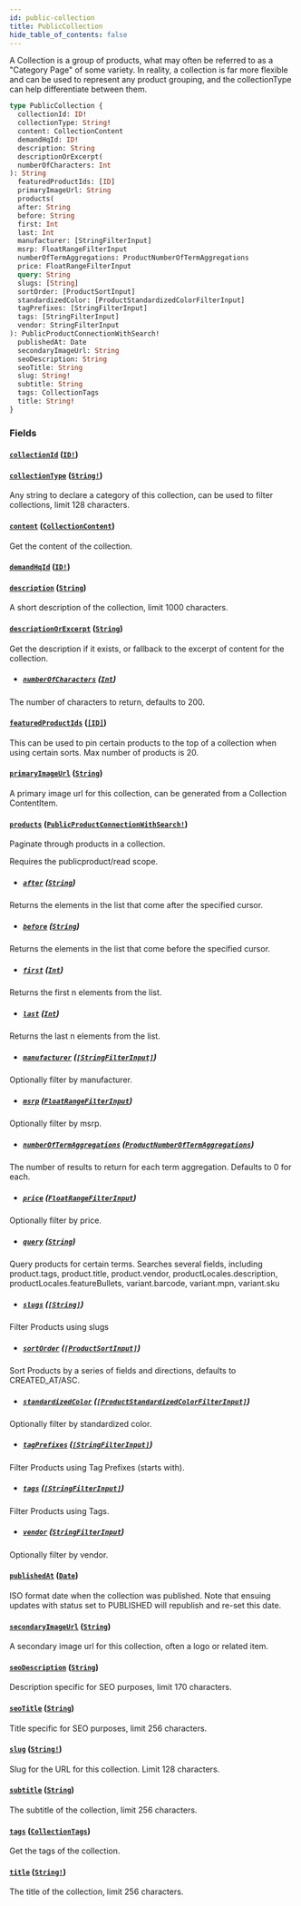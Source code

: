 ```yaml
---
id: public-collection
title: PublicCollection
hide_table_of_contents: false
---
```



A Collection is a group of products, what may often be referred to as a "Category Page" of some variety.
In reality, a collection is far more flexible and can be used to represent any
product grouping, and the collectionType can help differentiate between them.

```graphql
type PublicCollection {
  collectionId: ID!
  collectionType: String!
  content: CollectionContent
  demandHqId: ID!
  description: String
  descriptionOrExcerpt(
  numberOfCharacters: Int
): String
  featuredProductIds: [ID]
  primaryImageUrl: String
  products(
  after: String
  before: String
  first: Int
  last: Int
  manufacturer: [StringFilterInput]
  msrp: FloatRangeFilterInput
  numberOfTermAggregations: ProductNumberOfTermAggregations
  price: FloatRangeFilterInput
  query: String
  slugs: [String]
  sortOrder: [ProductSortInput]
  standardizedColor: [ProductStandardizedColorFilterInput]
  tagPrefixes: [StringFilterInput]
  tags: [StringFilterInput]
  vendor: StringFilterInput
): PublicProductConnectionWithSearch!
  publishedAt: Date
  secondaryImageUrl: String
  seoDescription: String
  seoTitle: String
  slug: String!
  subtitle: String
  tags: CollectionTags
  title: String!
}
```


### Fields

#### [`collectionId`](#) ([`ID!`](/demand/api/graphql-storefront/reference/scalars/id))




#### [`collectionType`](#) ([`String!`](/demand/api/graphql-storefront/reference/scalars/string))

Any string to declare a category of this collection, can be used to filter collections, limit 128 characters.


#### [`content`](#) ([`CollectionContent`](/demand/api/graphql-storefront/reference/objects/collection-content))

Get the content of the collection.


#### [`demandHqId`](#) ([`ID!`](/demand/api/graphql-storefront/reference/scalars/id))




#### [`description`](#) ([`String`](/demand/api/graphql-storefront/reference/scalars/string))

A short description of the collection, limit 1000 characters.


#### [`descriptionOrExcerpt`](#) ([`String`](/demand/api/graphql-storefront/reference/scalars/string))

Get the description if it exists, or fallback to the excerpt of content for the collection.
- ##### [`numberOfCharacters`](#) ([`Int`](/demand/api/graphql-storefront/reference/scalars/int))

The number of characters to return, defaults to 200.


#### [`featuredProductIds`](#) ([`[ID]`](/demand/api/graphql-storefront/reference/scalars/id))

This can be used to pin certain products to the top of a collection when using certain sorts.
Max number of products is 20.


#### [`primaryImageUrl`](#) ([`String`](/demand/api/graphql-storefront/reference/scalars/string))

A primary image url for this collection, can be generated from a Collection ContentItem.


#### [`products`](#) ([`PublicProductConnectionWithSearch!`](/demand/api/graphql-storefront/reference/objects/public-product-connection-with-search))

Paginate through products in a collection.

Requires the publicproduct/read scope.
- ##### [`after`](#) ([`String`](/demand/api/graphql-storefront/reference/scalars/string))

Returns the elements in the list that come after the specified cursor.


- ##### [`before`](#) ([`String`](/demand/api/graphql-storefront/reference/scalars/string))

Returns the elements in the list that come before the specified cursor.


- ##### [`first`](#) ([`Int`](/demand/api/graphql-storefront/reference/scalars/int))

Returns the first n elements from the list.


- ##### [`last`](#) ([`Int`](/demand/api/graphql-storefront/reference/scalars/int))

Returns the last n elements from the list.


- ##### [`manufacturer`](#) ([`[StringFilterInput]`](/demand/api/graphql-storefront/reference/inputs/string-filter-input))

Optionally filter by manufacturer.


- ##### [`msrp`](#) ([`FloatRangeFilterInput`](/demand/api/graphql-storefront/reference/inputs/float-range-filter-input))

Optionally filter by msrp.


- ##### [`numberOfTermAggregations`](#) ([`ProductNumberOfTermAggregations`](/demand/api/graphql-storefront/reference/inputs/product-number-of-term-aggregations))

The number of results to return for each term aggregation. Defaults to 0 for each.


- ##### [`price`](#) ([`FloatRangeFilterInput`](/demand/api/graphql-storefront/reference/inputs/float-range-filter-input))

Optionally filter by price.


- ##### [`query`](#) ([`String`](/demand/api/graphql-storefront/reference/scalars/string))

Query products for certain terms. Searches several fields, including
product.tags, product.title, product.vendor, productLocales.description,
productLocales.featureBullets, variant.barcode, variant.mpn, variant.sku


- ##### [`slugs`](#) ([`[String]`](/demand/api/graphql-storefront/reference/scalars/string))

Filter Products using slugs


- ##### [`sortOrder`](#) ([`[ProductSortInput]`](/demand/api/graphql-storefront/reference/inputs/product-sort-input))

Sort Products by a series of fields and directions, defaults to CREATED_AT/ASC.


- ##### [`standardizedColor`](#) ([`[ProductStandardizedColorFilterInput]`](/demand/api/graphql-storefront/reference/inputs/product-standardized-color-filter-input))

Optionally filter by standardized color.


- ##### [`tagPrefixes`](#) ([`[StringFilterInput]`](/demand/api/graphql-storefront/reference/inputs/string-filter-input))

Filter Products using Tag Prefixes (starts with).


- ##### [`tags`](#) ([`[StringFilterInput]`](/demand/api/graphql-storefront/reference/inputs/string-filter-input))

Filter Products using Tags.


- ##### [`vendor`](#) ([`StringFilterInput`](/demand/api/graphql-storefront/reference/inputs/string-filter-input))

Optionally filter by vendor.


#### [`publishedAt`](#) ([`Date`](/demand/api/graphql-storefront/reference/scalars/date))

ISO format date when the collection was published. Note that ensuing updates
with status set to PUBLISHED will republish and re-set this date.


#### [`secondaryImageUrl`](#) ([`String`](/demand/api/graphql-storefront/reference/scalars/string))

A secondary image url for this collection, often a logo or related item.


#### [`seoDescription`](#) ([`String`](/demand/api/graphql-storefront/reference/scalars/string))

Description specific for SEO purposes, limit 170 characters.


#### [`seoTitle`](#) ([`String`](/demand/api/graphql-storefront/reference/scalars/string))

Title specific for SEO purposes, limit 256 characters.


#### [`slug`](#) ([`String!`](/demand/api/graphql-storefront/reference/scalars/string))

Slug for the URL for this collection. Limit 128 characters.


#### [`subtitle`](#) ([`String`](/demand/api/graphql-storefront/reference/scalars/string))

The subtitle of the collection, limit 256 characters.


#### [`tags`](#) ([`CollectionTags`](/demand/api/graphql-storefront/reference/objects/collection-tags))

Get the tags of the collection.


#### [`title`](#) ([`String!`](/demand/api/graphql-storefront/reference/scalars/string))

The title of the collection, limit 256 characters.




